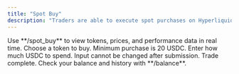 ```yaml
---
title: "Spot Buy"
description: "Traders are able to execute spot purchases on Hyperliquid Core via the spot_buy command."
---
```



<CardGroup cols={2}>
  <Card title="Browse Tradable Assets" img="/images/spot_trade/spot_buy_1.jpeg">
    Use **/spot_buy** to view tokens, prices, and performance data in real time.
  </Card>
  <Card title="Select Assets" img="/images/spot_trade/spot_buy_2.jpeg">
    Choose a token to buy. Minimum purchase is 20 USDC.
  </Card>
  <Card title="Enter Purchase Amount" img="/images/spot_trade/spot_buy_3.jpeg">
    Enter how much USDC to spend. Input cannot be changed after submission.
  </Card>
  <Card title="Spot Trade Completed" img="/images/spot_trade/spot_buy_4.jpeg">
    Trade complete. Check your balance and history with **/balance**.
  </Card>
</CardGroup>
